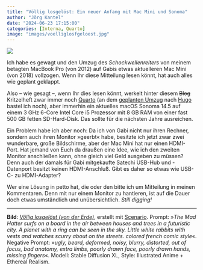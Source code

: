 ```yaml
---
title: "Völlig losgelöst: Ein neuer Anfang mit Mac Mini und Sonoma"
author: "Jörg Kantel"
date: "2024-06-23 17:15:00"
categories: [Interna, Quarto]
image: "images/voelliglosfgeloest.jpg"
---
```


[![](images/voelliglosfgeloest-b.jpg)](https://www.flickr.com/photos/schockwellenreiter/53671668951/)

Ich habe es gewagt und den Umzug des *Schockwellenreiters* von meinem betagten MacBook Pro (von 2012) auf Gabis etwas aktuelleren Mac Mini (von 2018) vollzogen. Wenn Ihr diese Mitteilung lesen könnt, hat auch alles wie geplant geklappt.

Also -- wie gesagt --, wenn Ihr dies lesen könnt, werkelt hinter diesem ~~Blog~~ Kritzelheft zwar immer noch [Quarto](http://cognitiones.kantel-chaos-team.de/webworking/staticsites/quarto.html) (an dem [geplanten Umzug](https://kantel.github.io/posts/2024060301_auf_ein_neues/) nach [Hugo](http://cognitiones.kantel-chaos-team.de/webworking/staticsites/hugo.html) bastel ich noch), aber immerhin ein aktuelles macOS Sonoma 14.5 auf einem 3 GHz 6-Core Intel Core i5 Prozessor mit 8 GB RAM von einer fast 500 GB fetten SD-Hard-Disk. Das sollte für die nächsten Jahre ausreichen.

Ein Problem habe ich aber noch: Da ich von Gabi nicht nur ihren Rechner, sondern auch ihren Monitor »geerbt« habe, besitzte ich jetzt zwar zwei wunderbare, große Bildschirme, aber der Mac Mini hat nur einen HDMI-Port. Hat jemand von Euch da draußen eine Idee, wie ich den zweiten Monitor anschließen kann, ohne gleich viel Geld ausgeben zu müssen? Denn auch der damals für Gabi mitgekaufte Satechi USB-Hub und -Datenport besitzt keinen HDMI-Anschluß. Gibt es daher so etwas wie USB-C- zu HDMI-Adapter?

Wer eine Lösung in petto hat, die oder den bitte ich um Mitteilung in meinen Kommentaren. Denn mit nur einem Monitor zu hantieren, ist auf die Dauer doch etwas umständlich und unübersichtlich. *Still digging!*

---

**Bild**: *[Völlig losgelöst (von der Erde)](https://www.flickr.com/photos/schockwellenreiter/53671668951/)*, erstellt mit [Scenario](http://cognitiones.kantel-chaos-team.de/technikgeschichte/rechnerundnetze/scenario.html). Prompt: »*The Mad Hatter surfs on a board in the air between houses and trees in a futuristic city. A planet with a ring can be seen in the sky. Little white rabbits with vests and watches scurry about on the streets. colored french comic style*«. Negative Prompt: »*ugly, beard, deformed, noisy, blurry, distorted, out of focus, bad anatomy, extra limbs, poorly drawn face, poorly drawn hands, missing fingers*«. Modell: Stable Diffusion XL, Style: Illustrated Anime + Ethereal Realism.
